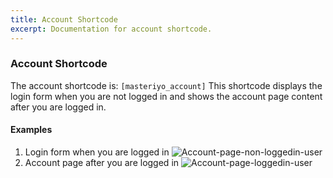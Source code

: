 ---
title: Account Shortcode
excerpt: Documentation for account shortcode.
---

### Account Shortcode
The account shortcode is:  `[masteriyo_account]`
This shortcode displays the login form when you are not logged in and shows the account page content after you are logged in.
#### Examples
1. Login form when you are logged in
![Account-page-non-loggedin-user](https://user-images.githubusercontent.com/24367265/185081796-3137380b-c6b4-4584-a862-c9190dae9140.png)
2. Account page after you are logged in
![Account-page-loggedin-user](https://user-images.githubusercontent.com/24367265/185081860-2b0d2921-216b-4dce-857a-004a98a139a9.png)
